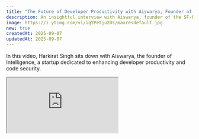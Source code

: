 ```yaml
---
title: "The Future of Developer Productivity with Aiswarya, Founder of Intelligence"
description: An insightful interview with Aiswarya, founder of the SF-based startup Intelligence, on making AI coding production-ready and solving key engineering bottlenecks.
image: https://i.ytimg.com/vi/igYPetju2Us/maxresdefault.jpg
new: true
createdAt: 2025-09-07
updatedAt: 2025-09-07
---
```


In this video, Harkirat Singh sits down with Aiswarya, the founder of Intelligence, a startup dedicated to enhancing developer productivity and code security.

<iframe
  className="aspect-video w-full rounded-lg"
  src="https://www.youtube.com/embed/igYPetju2Us?start=283"
  title="The Future of Developer Productivity with Aiswarya, Founder of Intelligence"
  allow="accelerometer; autoplay; clipboard-write; encrypted-media; gyroscope; picture-in-picture; web-share"
  referrerPolicy="strict-origin-when-cross-origin"
  allowFullScreen
/>

> Source: https://www.youtube.com/watch?v=igYPetju2Us&t=283s

This interview provides a deep dive into the vision behind Intelligence and the journey of its founder.

### Key Takeaways from the Conversation:

* **Mission of Intelligence:** Aiswarya shares her company's goal to make AI-assisted coding production-ready. Intelligence isn't just another code generator; it's a platform for robust code reviews, security analysis, and automated documentation, designed to streamline the entire engineering lifecycle.

* **Founder's Journey:** With a background in ML research from Berkeley and practical experience deploying NLP models at Uber, Aiswarya was inspired to solve the real-world inefficiencies—reviews, meetings, and documentation—that slow down even the most innovative tech teams.

* **Beyond Code Generation:** Intelligence pivoted from being a co-pilot competitor to addressing the broader bottlenecks in software development. A standout feature is their **engineering leaderboard**, which uses LLMs to create a universal benchmark for code quality and impact, revealing how small, efficient teams can outperform larger ones.

* **Hiring Philosophy:** The startup values a full-stack, ownership-driven mindset. Aiswarya explains their interview process, which includes a take-home assignment for AI engineers to assess their ability to build resilient agent architectures quickly.

* **Learning in AI:** For aspiring ML engineers, Aiswarya emphasizes the power of engaging with open-source projects, participating in research communities, and consistently reading papers—a process now made easier with AI tools.

This conversation is a must-watch for anyone interested in the future of software development, AI startups, and what it takes to build a company that solves core engineering challenges.